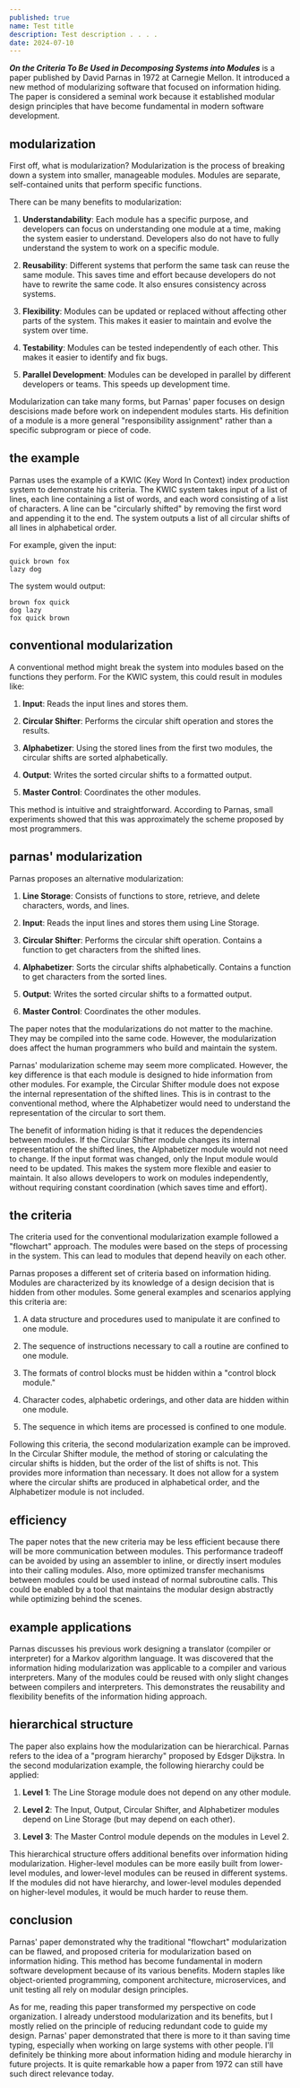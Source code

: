 ```yaml
---
published: true
name: Test title
description: Test description . . . .
date: 2024-07-10
---
```


**_On the Criteria To Be Used in Decomposing Systems into Modules_** is a paper published by David Parnas in 1972 at Carnegie Mellon. It introduced a new method of modularizing software that focused on information hiding. The paper is considered a seminal work because it established modular design principles that have become fundamental in modern software development.

## modularization

First off, what is modularization? Modularization is the process of breaking down a system into smaller, manageable modules. Modules are separate, self-contained units that perform specific functions.

There can be many benefits to modularization:

1. **Understandability**: Each module has a specific purpose, and developers can focus on understanding one module at a time, making the system easier to understand. Developers also do not have to fully understand the system to work on a specific module.

2. **Reusability**: Different systems that perform the same task can reuse the same module. This saves time and effort because developers do not have to rewrite the same code. It also ensures consistency across systems.

3. **Flexibility**: Modules can be updated or replaced without affecting other parts of the system. This makes it easier to maintain and evolve the system over time.

4. **Testability**: Modules can be tested independently of each other. This makes it easier to identify and fix bugs.

5. **Parallel Development**: Modules can be developed in parallel by different developers or teams. This speeds up development time.

Modularization can take many forms, but Parnas' paper focuses on design descisions made before work on independent modules starts. His definition of a module is a more general "responsibility assignment" rather than a specific subprogram or piece of code.

## the example

Parnas uses the example of a KWIC (Key Word In Context) index production system to demonstrate his criteria. The KWIC system takes input of a list of lines, each line containing a list of words, and each word consisting of a list of characters. A line can be "circularly shifted" by removing the first word and appending it to the end. The system outputs a list of all circular shifts of all lines in alphabetical order.

For example, given the input:

```plaintext
quick brown fox
lazy dog
```

The system would output:

```plaintext
brown fox quick
dog lazy
fox quick brown
```

## conventional modularization

A conventional method might break the system into modules based on the functions they perform. For the KWIC system, this could result in modules like:

1. **Input**: Reads the input lines and stores them.

2. **Circular Shifter**: Performs the circular shift operation and stores the results.

3. **Alphabetizer**: Using the stored lines from the first two modules, the circular shifts are sorted alphabetically.

4. **Output**: Writes the sorted circular shifts to a formatted output.

5. **Master Control**: Coordinates the other modules.

This method is intuitive and straightforward. According to Parnas, small experiments showed that this was approximately the scheme proposed by most programmers.

## parnas' modularization

Parnas proposes an alternative modularization:

1. **Line Storage**: Consists of functions to store, retrieve, and delete characters, words, and lines.

2. **Input**: Reads the input lines and stores them using Line Storage.

3. **Circular Shifter**: Performs the circular shift operation. Contains a function to get characters from the shifted lines.

4. **Alphabetizer**: Sorts the circular shifts alphabetically. Contains a function to get characters from the sorted lines.

5. **Output**: Writes the sorted circular shifts to a formatted output.

6. **Master Control**: Coordinates the other modules.

The paper notes that the modularizations do not matter to the machine. They may be compiled into the same code. However, the modularization does affect the human programmers who build and maintain the system.

Parnas' modularization scheme may seem more complicated. However, the key difference is that each module is designed to hide information from other modules. For example, the Circular Shifter module does not expose the internal representation of the shifted lines. This is in contrast to the conventional method, where the Alphabetizer would need to understand the representation of the circular to sort them.

The benefit of information hiding is that it reduces the dependencies between modules. If the Circular Shifter module changes its internal representation of the shifted lines, the Alphabetizer module would not need to change. If the input format was changed, only the Input module would need to be updated. This makes the system more flexible and easier to maintain. It also allows developers to work on modules independently, without requiring constant coordination (which saves time and effort).

## the criteria

The criteria used for the conventional modularization example followed a "flowchart" approach. The modules were based on the steps of processing in the system. This can lead to modules that depend heavily on each other.

Parnas proposes a different set of criteria based on information hiding. Modules are characterized by its knowledge of a design decision that is hidden from other modules. Some general examples and scenarios applying this criteria are:

1. A data structure and procedures used to manipulate it are confined to one module.

2. The sequence of instructions necessary to call a routine are confined to one module.

3. The formats of control blocks must be hidden within a "control block module."

4. Character codes, alphabetic orderings, and other data are hidden within one module.

5. The sequence in which items are processed is confined to one module.

Following this criteria, the second modularization example can be improved. In the Circular Shifter module, the method of storing or calculating the circular shifts is hidden, but the order of the list of shifts is not. This provides more information than necessary. It does not allow for a system where the circular shifts are produced in alphabetical order, and the Alphabetizer module is not included.

## efficiency

The paper notes that the new criteria may be less efficient because there will be more communication between modules. This performance tradeoff can be avoided by using an assembler to inline, or directly insert modules into their calling modules. Also, more optimized transfer mechanisms between modules could be used instead of normal subroutine calls. This could be enabled by a tool that maintains the modular design abstractly while optimizing behind the scenes.

## example applications

Parnas discusses his previous work designing a translator (compiler or interpreter) for a Markov algorithm language. It was discovered that the information hiding modularization was applicable to a compiler and various interpreters. Many of the modules could be reused with only slight changes between compilers and interpreters. This demonstrates the reusability and flexibility benefits of the information hiding approach.

## hierarchical structure

The paper also explains how the modularization can be hierarchical. Parnas refers to the idea of a "program hierarchy" proposed by Edsger Dijkstra. In the second modularization example, the following hierarchy could be applied:

1. **Level 1**: The Line Storage module does not depend on any other module.

2. **Level 2**: The Input, Output, Circular Shifter, and Alphabetizer modules depend on Line Storage (but may depend on each other).

3. **Level 3**: The Master Control module depends on the modules in Level 2.

This hierarchical structure offers additional benefits over information hiding modularization. Higher-level modules can be more easily built from lower-level modules, and lower-level modules can be reused in different systems. If the modules did not have hierarchy, and lower-level modules depended on higher-level modules, it would be much harder to reuse them.

## conclusion

Parnas' paper demonstrated why the traditional "flowchart" modularization can be flawed, and proposed criteria for modularization based on information hiding. This method has become fundamental in modern software development because of its various benefits. Modern staples like object-oriented programming, component architecture, microservices, and unit testing all rely on modular design principles.

As for me, reading this paper transformed my perspective on code organization. I already understood modularization and its benefits, but I mostly relied on the principle of reducing redundant code to guide my design. Parnas' paper demonstrated that there is more to it than saving time typing, especially when working on large systems with other people. I'll definitely be thinking more about information hiding and module hierarchy in future projects. It is quite remarkable how a paper from 1972 can still have such direct relevance today.
